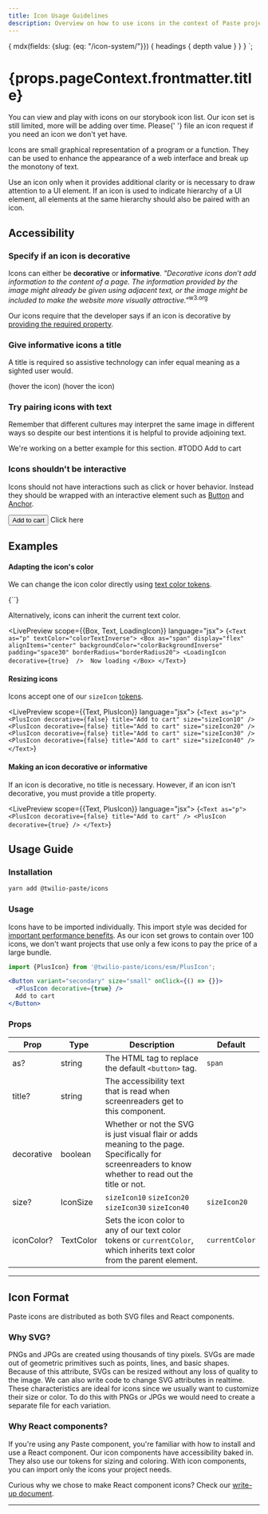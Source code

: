 ```yaml
---
title: Icon Usage Guidelines
description: Overview on how to use icons in the context of Paste projects.
---
```



  {
    mdx(fields: {slug: {eq: "/icon-system/"}}) {
      headings {
        depth
        value
      }
    }
  }
`;

<contentwrapper>

<TableOfContents headings={props.data.mdx.headings} />

<content>


<h1>{props.pageContext.frontmatter.title}</h1>

<Callout>
  <CalloutText>
    You can view and play with icons on <Anchor href="https://twilio-labs.github.io/paste/?path=/story/overview-icons--list">our storybook icon list</Anchor>.
    Our icon set is still limited, more will be adding over time. Please{' '}
    <Anchor href="https://github.com/twilio-labs/paste/issues">file an icon request</Anchor> if you need an icon we
    don't yet have. 
  </CalloutText>
</Callout>


Icons are small graphical representation of a program or a function. They can be used to enhance the
appearance of a web interface and break up the monotony of text. 

Use an icon only when it provides additional clarity or is necessary to draw attention to a UI element.
If an icon is used to indicate hierarchy of a UI element, all elements at the same hierarchy should also be paired with an icon.


## Accessibility

### Specify if an icon is decorative

Icons can either be **decorative** or **informative**. *"Decorative icons don’t add information to the content 
of a page. The information provided by the image might already be given using adjacent text, or the image 
might be included to make the website more visually attractive."*<sup><Anchor href="https://www.w3.org/WAI/tutorials/images/decorative/">w3.org</Anchor></sup> 

Our icons require that the developer says if an icon is decorative by [providing the required property](/icon-system#making-an-icon-decorative-or-informative).

### Give informative icons a title

A title is required so assistive technology can infer equal meaning as a sighted user would.

<DoDont>
  <Do title="Do" body="Use 'title' text that gives context and meaning to the icon." center>
    <PlusIcon decorative={false} title="Add to cart" />
    (hover the icon)
  </Do>
  <Dont title="Avoid" body="'title' text that only describes the icon image." center>
    <PlusIcon decorative={false} title="Plus" />
    (hover the icon)
  </Dont>
</DoDont>


### Try pairing icons with text

Remember that different cultures may interpret the same image in different ways so despite our best intentions it is helpful to provide adjoining text.

<Callout>
  <CalloutText>
    We're working on a better example for this section. #TODO
  </CalloutText>
</Callout>

<DoDont>
  <Do title="Do" body="Pair icons with text" center>
    <PlusIcon decorative={true} />
    Add to cart
  </Do>
  <Dont title="Avoid" body="Having standalone icons" center>
    <PlusIcon decorative={false} title="Plus" />
  </Dont>
</DoDont>


### Icons shouldn't be interactive

Icons should not have interactions such as click or hover behavior. Instead they should be wrapped with an 
interactive element such as [Button](/components/button) and [Anchor](/components/anchor).

<DoDont>
  <Do title="Do" body="Wrap icons in an interactive component" center>
    <Button variant="primary" size="icon">
      <PlusIcon decorative={true} />
      Add to cart
    </Button>
  </Do>
  <Dont title="Avoid" body="Making icons interactive without an interactive metaphor" center>
    <PlusIcon decorative={false} title="Add to cart" /> Click here
  </Dont>
</DoDont>



## Examples

#### Adapting the icon's color

We can change the icon color directly using [text color tokens](/tokens/#text-colors).

<LivePreview scope={{LoadingIcon}} language="jsx">
  {`<LoadingIcon decorative={true} iconColor="colorTextError" />`}
</LivePreview>

Alternatively, icons can inherit the current text color.

<LivePreview scope={{Box, Text, LoadingIcon}} language="jsx">
  {`<Text as="p" textColor="colorTextInverse">
  <Box as="span" display="flex" alignItems="center" backgroundColor="colorBackgroundInverse" padding="space30" borderRadius="borderRadius20">
    <LoadingIcon decorative={true}  /> 
    Now loading
  </Box>
</Text>`}
</LivePreview>


#### Resizing icons

Icons accept one of our `sizeIcon` [tokens](/tokens/#sizings).

<LivePreview scope={{Text, PlusIcon}} language="jsx">
  {`<Text as="p">
  <PlusIcon decorative={false} title="Add to cart" size="sizeIcon10" />
  <PlusIcon decorative={false} title="Add to cart" size="sizeIcon20" />
  <PlusIcon decorative={false} title="Add to cart" size="sizeIcon30" />
  <PlusIcon decorative={false} title="Add to cart" size="sizeIcon40" />
</Text>`}
</LivePreview>


#### Making an icon decorative or informative

If an icon is decorative, no title is necessary.  However, if an icon isn't decorative, 
you must provide a title property.

<LivePreview scope={{Text, PlusIcon}} language="jsx">
  {`<Text as="p">
  <PlusIcon decorative={false} title="Add to cart" />
  <PlusIcon decorative={true} />
</Text>`}
</LivePreview>

## Usage Guide

### Installation

```bash
yarn add @twilio-paste/icons
```

### Usage

Icons have to be imported individually. This import style was decided for [important 
performance benefits](/icon-system/#why-react-components). As our icon set grows to contain over 100 icons, we don't 
want projects that use only a few icons to pay the price of a large bundle.

```jsx
import {PlusIcon} from '@twilio-paste/icons/esm/PlusIcon';

<Button variant="secondary" size="small" onClick={() => {}}>
  <PlusIcon decorative={true} />
  Add to cart
</Button>
```

### Props

| Prop       | Type      | Description                                                                                                                                           | Default        |
| ---------- | --------- | ----------------------------------------------------------------------------------------------------------------------------------------------------- | -------------- |
| as?        | string    | The HTML tag to replace the default `<button>` tag.                                                                                                   | `span`         |
| title?     | string    | The accessibility text that is read when screenreaders get to this component.                                                                         |                |
| decorative | boolean   | Whether or not the SVG is just visual flair or adds meaning to the page. Specifically for screenreaders to know whether to read out the title or not. |                |
| size?      | IconSize  | `sizeIcon10` `sizeIcon20` `sizeIcon30` `sizeIcon40`                                                                                                                | `sizeIcon20`   |
| iconColor? | TextColor | Sets the icon color to any of our text color tokens or `currentColor`, which inherits text color from the parent element.                             | `currentColor` |


---


## Icon Format

Paste icons are distributed as both SVG files and React components.

### Why SVG?

PNGs and JPGs are created using thousands of tiny pixels. SVGs are made out of geometric
primitives such as points, lines, and basic shapes. Because of this attribute, SVGs can
be resized without any loss of quality to the image. We can also write code to change SVG
attributes in realtime. These characteristics are ideal for icons since we usually want to
customize their size or color. To do this with PNGs or JPGs we would need to create a
separate file for each variation.

### Why React components?

If you're using any Paste component, you're familiar with how to install and use a React
component. Our icon components have accessibility baked in. They also use our tokens for
sizing and coloring. With icon components, you can import only the icons your project needs.

Curious why we chose to make React component icons? Check our [write-up document](https://github.com/twilio-labs/svg-to-react/blob/master/RATIONALE.md).

---

<Box marginTop="space90">
  <Changelog />
</Box>



</content>
</contentwrapper>
